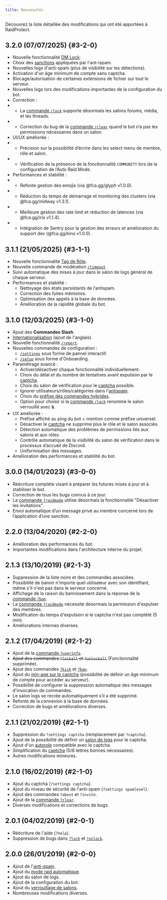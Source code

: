 ---
title: Nouveautés
---


Découvrez la liste détaillée des modifications qui ont été apportées à RaidProtect.

## 3.2.0 (07/07/2025) {#3-2-0}

- Nouvelle fonctionnalité [DM Lock](./features/dm-lock.md).
- Choix des [sanctions](./features/anti-spam.md#triggers) appliquées par l'ant-ispam. <SuggestionLink id="514" />
- Nouvelles logs d'anti-spam (plus de visibilité sur les détections).
- Activation d'un âge minimum de compte sans captcha. <SuggestionLink id="314" />
- Blocage/autorisation de certaines extensions de fichier sur tout le serveur.
- Nouvelles logs lors des modifications importantes de la configuration du bot.
- Correction : 
- - La [commande `/lock`](./features/channel-lock.md) supporte désormais les salons forums, média, et les threads.
- - Correction du bug de la [commande `/clear`](./features/utilities.md#clear) quand le bot n’a pas les permissions nécessaires dans un salon.
- UI/UX améliorée :
- - Précision sur la possibilité d’écrire dans les select menu de membre, rôle et salon.
- - Vérification de la présence de la fonctionnalité `COMMUNITY` lors de la configuration de l’Auto Raid Mode.
- Performances et stabilité :
- - Refonte gestion des emojis (via @fca.gg/glyph v1.0.0).
- - Réduction du temps de démarrage et monitoring des clusters (via @fca.gg/midway v1.3.1).
- - Meilleure gestion des rate limit et réduction de latences (via @fca.gg/iris v1.1.4).
- - Intégration de Sentry pour la gestion des erreurs et amélioration du support dev (@fca.gg/kino v1.0.0).

## 3.1.1 (21/05/2025) {#3-1-1}

- Nouvelle fonctionnalité [Tag de Rôle](./features/tag-role.md). <SuggestionLink id="512" />
- Nouvelle commande de modération [`/timeout`](./features/moderation#timeout). <SuggestionLink id="52" />
- Suivi automatique des mises à jour dans le salon de logs général de chaque serveur.
- Performances et stabilité :
  - Nettoyage des états persistants de l’antispam.
  - Correction des fuites mémoires.
  - Optimisation des appels à la base de données.
  - Amélioration de la rapidité globale du bot.

## 3.1.0 (12/03/2025) {#3-1-0}

- Ajout des **Commandes Slash**. <SuggestionLink id="463" />
- [Internationalisation](./language.md) (ajout de l'anglais). <SuggestionLink id="109" />
- Nouvelle fonctionnalité [`/report`](./features/reports.md). <SuggestionLink id="164" />
- Nouvelles commandes de configuration :
  - [`/settings`](./setup.md#settings) sous forme de pannel interactif.
  - [`/setup`](./setup.md#install) sous forme d'Onboarding.
- Paramétrage avancé :
  - Activer/désactiver chaque fonctionnalité individuellement. <SuggestionLink id="356" />
  - Choix du délai et du nombre de tentatives avant expulsion par le [captcha](./features/captcha#config). <SuggestionLink id="363" />
  - Choix du salon de vérification pour le [captcha](./features/captcha) possible. <SuggestionLink id="385" />
  - Ignorer utilisateurs/rôles/catégories dans l'[antispam](./features/anti-spam.md#ignore). <SuggestionLink id="362" />
  - Choix du [préfixe des commandes hybrides](./guides/prefix.md). <SuggestionLink id="103" />
  - Option pour choisir si la [commande `/lock`](./features/channel-lock.md) renomme le salon verrouillé avec `🔒`.
- UX améliorée :
  - Préfixe affiché au ping du bot + mention comme préfixe universel. <SuggestionLink id="193" />
  - Désactiver le [captcha](./features/captcha) ne supprime plus le rôle et le salon associés. <SuggestionLink id="43" />
  - Détection automatique des problèmes de permissions liés aux salons et aux rôles. <SuggestionLink id="65" />
  - Contrôle automatique de la visibilité du salon de vérification dans le processus d’accueil de Discord.
  - Uniformisation des messages.
- Amélioration des performances et stabilité du bot.

## 3.0.0 (14/01/2023) {#3-0-0}

- Réécriture complète visant à préparer les futures mises à jour et à stabiliser le bot.
- Correction de tous les bugs connus à ce jour.
- La [commande `?raidmode`](./features/raid-mode.md) utilise désormais la fonctionnalité "Désactiver les invitations".
- Envoi automatique d’un message privé au membre concerné lors de l’application d’une sanction. <SuggestionLink id="426" />

## 2.2.0 (13/04/2020) {#2-2-0}

- Amélioration des performances du bot.
- Importantes modifications dans l'architecture interne du projet.

## 2.1.3 (13/10/2019) {#2-1-3}

- Suppression de la liste noire et des commandes associées.
- Possibilité de bannir n'importe quel utilisateur avec son identifiant, même s'il n'est pas dans le serveur concerné. <SuggestionLink id="113" /> <SuggestionLink id="148" />
- Affichage de la raison du bannissement dans la réponse de la [commande `?ban`](./features/moderation.md#ban).
- La [commande `?raidmode`](./features/raid-mode.md) nécessite désormais la permission d'expulser des membres.
- Modification du temps d'expulsion si le captcha n'est pas complété (5 min). <SuggestionLink id="129" />
- Améliorations internes diverses.

## 2.1.2 (17/04/2019) {#2-1-2}

- Ajout de la [commande `?userinfo`](./features/utilities.md#userinfo). <SuggestionLink id="29" />
- ~~Ajout des commandes `?lockall` et `?unlockall`~~ (Fonctionnalité supprimée).
- Ajout des commandes [`?kick`](./features/moderation.md#kick) et [`?ban`](./features/moderation.md#ban).
- Ajout du [min-age sur le captcha](./features/captcha.md#minage) (possibilité de définir un âge minimum de compte pour accéder au serveur).
- Possibilité de configurer la suppression automatique des messages d'invocation de commandes. <SuggestionLink id="26" />
- Le salon logs se recrée automatiquement s’il a été supprimé.
- Refonte de la connexion à la base de données.
- Correction de bugs et améliorations diverses.

## 2.1.1 (21/02/2019) {#2-1-1}

- Suppression du `?settings captcha` (remplacement par `?captcha`).
- Ajout de la possibilité de définir un [salon de logs](./features/captcha.md#logs) pour le captcha.
- Ajout d'un [autorole](./features/captcha.md#autorole) compatible avec le captcha.
- Simplification du [captcha](./features/captcha.md) (5/6 lettres bonnes nécessaires).
- Autres modifications mineures.

## 2.1.0 (16/02/2019) {#2-1-0}

- Ajout du captcha (`?settings captcha`). <SuggestionLink id="11" />
- Ajout du niveau de sécurité de l'anti-spam (`?settings spamlevel`). <SuggestionLink id="25" />
- Ajout des commandes `?about` et `?invite`.
- Ajout de la [commande `?clear`](./features/utilities.md#clear).
- Diverses modifications et corrections de bugs.

## 2.0.1 (04/02/2019) {#2-0-1}

- Réécriture de l'aide (`?help`).
- Suppression de bugs dans [`?lock`](./features/channel-lock.md#lock) et [`?unlock`](./features/channel-lock.md#unlock).

## 2.0.0 (26/01/2019) {#2-0-0}

- Ajout de l'[anti-spam](./features/anti-spam.md).
- Ajout du [mode raid automatique](./features/raid-mode.md#config).
- Ajout du salon de logs.
- Ajout de la configuration du bot.
- Ajout du [verrouillage de salons](./features/channel-lock.md).
- Nombreuses modifications diverses.